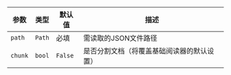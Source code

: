 | 参数 | 类型 | 默认值 | 描述 |
| --- | --- | --- | --- |
| `path` | `Path` | 必填 | 需读取的JSON文件路径 |
| `chunk` | `bool` | `False` | 是否分割文档（将覆盖基础阅读器的默认设置） |